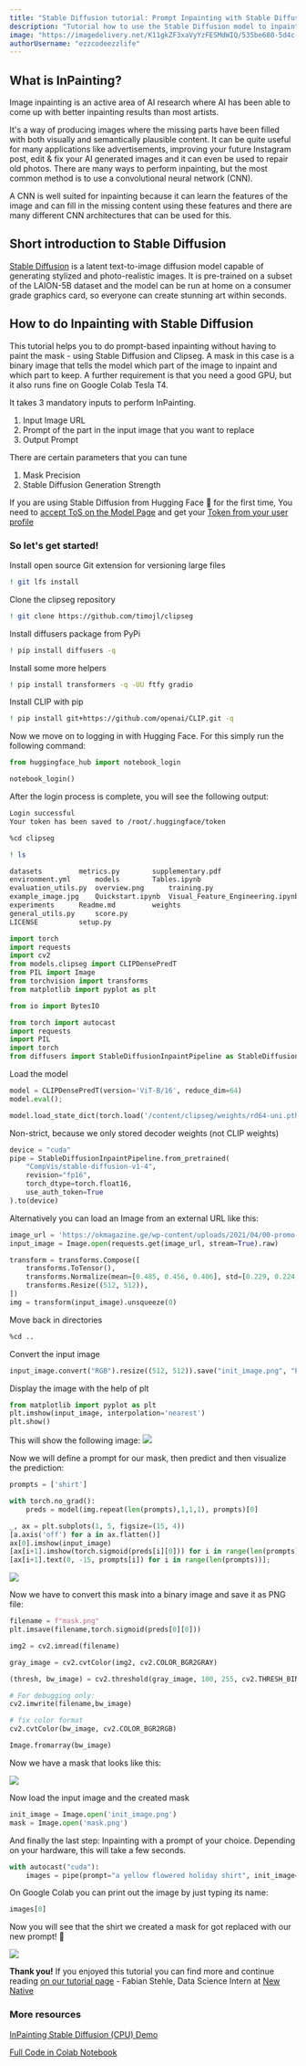 ```yaml
---
title: "Stable Diffusion tutorial: Prompt Inpainting with Stable Diffusion"
description: "Tutorial how to use the Stable Diffusion model to inpaint images with a specific prompt and the help of Clipseg to create AI generated images"
image: "https://imagedelivery.net/K11gkZF3xaVyYzFESMdWIQ/535be680-5d4c-4841-d47a-d1292574b300/full"
authorUsername: "ezzcodeezzlife"
---
```


## What is InPainting?

Image inpainting is an active area of AI research where AI has been able to come up with better inpainting results than most artists. 

It's a way of producing images where the missing parts have been filled with both visually and semantically plausible content. It can be quite 
useful for many applications like advertisements, improving your future Instagram post, edit & fix your AI generated images and it can even be used to repair old photos. 
There are many ways to perform inpainting, but the most common method is to use a convolutional neural network (CNN).

A CNN is well suited for inpainting because it can learn the features of the image and can fill in the missing content using these features and
there are many different CNN architectures that can be used for this.

## Short introduction to Stable Diffusion

[Stable Diffusion](https://lablab.ai/tech/stability-ai/stable-diffusion) is a latent text-to-image diffusion model capable of generating stylized and photo-realistic images. It is pre-trained on a subset of the LAION-5B dataset and the model can be run at home on a consumer grade graphics card, so everyone can create stunning art within seconds.

## How to do Inpainting with Stable Diffusion

This tutorial helps you to do prompt-based inpainting without having to paint the mask - using Stable Diffusion and Clipseg. A mask in this case is a
binary image that tells the model which part of the image to inpaint and which part to keep. A further requirement is that you need a good GPU, but 
it also runs fine on Google Colab Tesla T4.

It takes 3 mandatory inputs to perform InPainting.

1. Input Image URL
2. Prompt of the part in the input image that you want to replace
3. Output Prompt 

There are certain parameters that you can tune
1. Mask Precision
2. Stable Diffusion Generation Strength 

If you are using Stable Diffusion from Hugging Face 🤗 for the first time, You need to [accept ToS on the Model Page](https://huggingface.co/CompVis/stable-diffusion-v-1-4-original) and get your [Token from your user profile](https://huggingface.co/settings/tokens)

### So let's get started!

Install open source Git extension for versioning large files
```bash
! git lfs install
```

Clone the clipseg repository
```bash
! git clone https://github.com/timojl/clipseg 
```

Install diffusers package from PyPi
```bash
! pip install diffusers -q
```

Install some more helpers
```bash
! pip install transformers -q -UU ftfy gradio  
```

Install CLIP with pip
```bash
! pip install git+https://github.com/openai/CLIP.git -q
```

Now we move on to logging in with Hugging Face. For this simply run the following command:
```python
from huggingface_hub import notebook_login

notebook_login()
```

After the login process is complete, you will see the following output:
```bash	
Login successful
Your token has been saved to /root/.huggingface/token
```

```bash	
%cd clipseg
```
```bash	
! ls
```
```bash	
datasets	     metrics.py        supplementary.pdf
environment.yml      models	       Tables.ipynb
evaluation_utils.py  overview.png      training.py
example_image.jpg    Quickstart.ipynb  Visual_Feature_Engineering.ipynb
experiments	     Readme.md	       weights
general_utils.py     score.py
LICENSE		     setup.py
```

```python
import torch
import requests
import cv2 
from models.clipseg import CLIPDensePredT
from PIL import Image
from torchvision import transforms
from matplotlib import pyplot as plt

from io import BytesIO

from torch import autocast
import requests
import PIL
import torch
from diffusers import StableDiffusionInpaintPipeline as StableDiffusionInpaintPipeline
```

Load the model
```python
model = CLIPDensePredT(version='ViT-B/16', reduce_dim=64)
model.eval();
```

```python
model.load_state_dict(torch.load('/content/clipseg/weights/rd64-uni.pth', map_location=torch.device('cuda')), strict=False);
```
Non-strict, because we only stored decoder weights (not CLIP weights)


```python
device = "cuda"
pipe = StableDiffusionInpaintPipeline.from_pretrained(
    "CompVis/stable-diffusion-v1-4",
    revision="fp16", 
    torch_dtype=torch.float16,
    use_auth_token=True
).to(device)
```

Alternatively you can load an Image from an external URL like this:
```python
image_url = 'https://okmagazine.ge/wp-content/uploads/2021/04/00-promo-rob-pattison-1024x1024.jpg' 
input_image = Image.open(requests.get(image_url, stream=True).raw)

transform = transforms.Compose([
    transforms.ToTensor(),
    transforms.Normalize(mean=[0.485, 0.456, 0.406], std=[0.229, 0.224, 0.225]),
    transforms.Resize((512, 512)),
])
img = transform(input_image).unsqueeze(0)
```

Move back in directories
```bash
%cd ..
```

Convert the input image
```python
input_image.convert("RGB").resize((512, 512)).save("init_image.png", "PNG")
```

Display the image with the help of plt
```python
from matplotlib import pyplot as plt
plt.imshow(input_image, interpolation='nearest')
plt.show()
```

This will show the following image:
<Img src="https://storage.googleapis.com/lablab-static-eu/images/tutorials/stable-diff-1.png" />

Now we will define a prompt for our mask, then predict and then visualize the prediction:
```python
prompts = ['shirt']
```
```python
with torch.no_grad():
    preds = model(img.repeat(len(prompts),1,1,1), prompts)[0]
```
```python
_, ax = plt.subplots(1, 5, figsize=(15, 4))
[a.axis('off') for a in ax.flatten()]
ax[0].imshow(input_image)
[ax[i+1].imshow(torch.sigmoid(preds[i][0])) for i in range(len(prompts))];
[ax[i+1].text(0, -15, prompts[i]) for i in range(len(prompts))];
```
<Img src="https://storage.googleapis.com/lablab-static-eu/images/tutorials/stable-diff-2.png" />

Now we have to convert this mask into a binary image and save it as PNG file:
```python
filename = f"mask.png"
plt.imsave(filename,torch.sigmoid(preds[0][0]))

img2 = cv2.imread(filename)

gray_image = cv2.cvtColor(img2, cv2.COLOR_BGR2GRAY)

(thresh, bw_image) = cv2.threshold(gray_image, 100, 255, cv2.THRESH_BINARY)

# For debugging only:
cv2.imwrite(filename,bw_image)

# fix color format
cv2.cvtColor(bw_image, cv2.COLOR_BGR2RGB)

Image.fromarray(bw_image)
```
Now we have a mask that looks like this:

<Img src="https://storage.googleapis.com/lablab-static-eu/images/tutorials/stable-diff-3.png" />

Now load the input image and the created mask
```python
init_image = Image.open('init_image.png')
mask = Image.open('mask.png')
```

And finally the last step: Inpainting with a prompt of your choice. Depending on your hardware, this will take a few seconds.
```python
with autocast("cuda"):
    images = pipe(prompt="a yellow flowered holiday shirt", init_image=init_image, mask_image=mask, strength=0.8)["sample"]
```

On Google Colab you can print out the image by just typing its name:
```python
images[0]
```

Now you will see that the shirt we created a mask for got replaced with our new prompt! 🎉

<Img src="https://storage.googleapis.com/lablab-static-eu/images/tutorials/stable-diff-4.png" />

**Thank you!** If you enjoyed this tutorial you can find more and continue reading [on our tutorial page](https://lablab.ai/t) - Fabian Stehle, Data Science Intern at [New Native](https://newnative.ai/)

### More resources
[InPainting Stable Diffusion (CPU) Demo](https://huggingface.co/spaces/fffiloni/stable-diffusion-inpainting)


[Full Code in Colab Notebook](https://colab.research.google.com/github/amrrs/stable-diffusion-prompt-inpainting/blob/main/Prompt_based_Image_In_Painting_powered_by_ClipSeg.ipynb)

